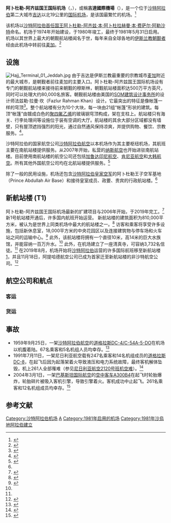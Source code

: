 {{noteTA
|T=zh-cn:阿卜杜勒-阿齐兹国王国际机场;zh-hk:阿卜杜拉·阿齊茲國王國際機場;zh-tw:阿卜杜拉·阿齊茲國王國際機場; zh-sg:阿卜杜拉·阿齐兹国王国际机场;zh-mo:阿卜杜拉·阿齊茲國王國際機場;
|1=zh-cn:阿卜杜勒-阿齐兹; zh-hk:阿卜杜拉·阿齊茲; zh-tw:阿卜杜拉·阿齊茲; zh-sg:阿卜杜拉·阿齐兹;zh-mo:阿卜杜拉·阿齊茲;
|2=zh-cn:沙特阿拉伯; zh-tw:沙烏地阿拉伯; zh-hk:沙特阿拉伯; zh-sg:沙地阿拉伯; zh-mo:沙特阿拉伯;
|3=zh-hans:航站楼;zh-hk:客運大樓;zh-tw:航廈;
|4=zh-hans:迪拜;zh-hk:杜拜;zh-tw:杜拜;
|5=zh-hans:希思罗; zh-hk:希斯路; zh-tw:希斯洛;
|6=zh-cn:肯尼迪; zh-hk:甘迺迪; zh-tw:甘迺迪;
}}
{{Infobox airport
| name         = 阿卜杜勒-阿齐兹国际机场
| nativename   =
| nativename-a = مطار الملك عبدالعزيز الدولي
| nativename-r = 
| image-width  = 150
| image2       = KAAirport-NT.JPG
| image2-width = 250
| IATA         = JED
| ICAO         = OEJN
| pushpin_map            = 
| pushpin_map_caption    = 机场在沙特阿拉伯的位置
| pushpin_label          = OEJN
| pushpin_label_position = right
| type         = 民用/军用
| owner        =
| operator     = {{Link-en|民用航空管理总局|General Authority of Civil Aviation|民用航空管理总局}}
| city-served  = [[吉达|吉达]]
| location     = [[沙特阿拉伯|沙特阿拉伯]][[吉达|吉达]]
| hub          =
* [[沙特阿拉伯航空|沙特阿拉伯航空]]
* [[纳斯航空|纳斯航空]]
| elevation-f  = 48
| elevation-m  = 15
| coordinates  = {{Coord|21|40|46|N|039|09|24|E|type:airport|display=inline,title}}
| website      = [http://jed-airport.com/ jed-airport.com]
| metric-elev  = y
| metric-rwy   = y
| r1-number    = 16L/34R
| r1-length-f  = 13,124
| r1-length-m  = 4,000
| r1-surface   = [[沥青|沥青]]
| r2-number    = 16C/34C
| r2-length-f  = 10,825
| r2-length-m  = 3,299
| r2-surface   = [[混凝土|混凝土]]
| r3-number    = 16R/34L
| r3-length-f  = 12,467
| r3-length-m  = 3,800
| r3-surface   = [[沥青|沥青]]
| footnotes    =
}}
'''阿卜杜勒-阿齐兹国王国际机场'''（{{lang-ar|'''مطار الملك عبدالعزيز الدولي'''}}，{{Airport codes|JED|OEJN}}），或稱'''吉達國際機場'''（{{lang|ar|'''مطار جدة الدولي'''}}），是一个位于[[沙特阿拉伯|沙特阿拉伯]]第二大城市[[吉达|吉达]]以北19公里的[[国际机场|国际机场]]，是该国最繁忙的机场。<ref>{{Cite news | url = http://www.arabnews.com/saudi-arabia/news/865906 | title = Jeddah’s airport sees record passenger numbers | publisher = Arab News | date = 2016-01-16 | accessdate = 2017-07-20 | archive-date = 2021-01-24 | archive-url = https://web.archive.org/web/20210124035910/https://www.arabnews.com/saudi-arabia/news/865906 | dead-url = no }}</ref>

该机场以[[沙特阿拉伯国王|沙特阿拉伯首任国王]][[阿卜杜勒-阿齐兹·本·阿卜杜拉赫曼·本·费萨尔·阿勒沙特|阿卜杜勒-阿齐兹·本·阿卜杜拉赫曼·本·费萨尔·阿勒沙特]]命名。机场于1974年开始建设，于1980年竣工，最终于1981年5月31日启用。机场以其世界上最大的朝觐航站楼闻名于世，每年来自全球各地的[[伊斯兰教|伊斯兰教]][[朝觐_(伊斯兰教)|朝觐者]]经由此机场中转前往[[麦加|麦加]]。<ref name=KAIAinfoatGACA>{{Cite web | url = http://www.gaca.gov.sa/GACA/Airports/Default.aspx?aNo=1&aID=003&fID=305&cid=1&l=EN | title = About KAIA | publisher = GACA | accessdate = 2017-06-30 | archive-url = https://web.archive.org/web/20150910131918/https://www.gaca.gov.sa/GACA/Airports/Default.aspx?aNo=1&aID=003&fID=305&cid=1&l=EN | archive-date = 2015-09-10 | dead-url = yes }}</ref>

== 设施 ==
[[File:Hajj_Terminal_01_Jeddah.jpg|thumb]]
由于吉达是伊斯兰教最重要的宗教城市[[麦加|麦加]]附近的最大城市，是朝觐者前往麦加的主要入口。阿卜杜勒-阿齐兹国王国际机场设有专门的朝觐航站楼来接待前来朝觐的穆斯林，朝觐航站楼面积达500万平方英尺，同时可以处理大约80,000名旅客。朝觐航站楼由美国的[[SOM建筑设计事务所|SOM建筑设计事务所]]的设计师法兹勒·拉曼·坎（Fazlur Rahman Khan）设计。它最突出的特征是像帐篷一样的穹顶<ref name=GeigBerg>{{cite web|title=SOM's Hajj Terminal Wins AIA 25-Year Award |url=http://fabricarchitecturemag.com/articles/0510_nw3_terminal.html |publisher=fabricARCHITECTURE |accessdate=2014-10-01 |deadurl=yes |archiveurl=https://web.archive.org/web/20141006114431/http://fabricarchitecturemag.com/articles/0510_nw3_terminal.html |archivedate= 2014-10-06 |df= }}</ref>。整个航站楼有分为10个大块，每一块由21组“帐篷”形状的建筑。每顶“帐篷”由镀成白色的[[聚四氟乙烯|聚四氟乙烯]]的玻璃钢穹顶构成，架在支柱上。航站楼只有海关、行李处理间等设施位于装有空调的大厅。航站楼的其余大部分区域都没有墙壁，只有屋顶遮挡强烈的阳光，通过自然通风保持凉爽，并提供购物、餐饮、宗教服务。<ref name="award">{{Cite web | url = http://www.akdn.org/architecture/pdf/0274_Sau.pdf | title = Hajj Terminal | publisher = AKDN | accessdate = 2017-07-06 | deadurl = yes | archiveurl = https://web.archive.org/web/20160303213722/http://www.akdn.org/architecture/pdf/0274_Sau.pdf | archivedate = 2016-03-03 }}</ref>。

沙特阿拉伯的国家航空公司[[沙特阿拉伯航空|沙特阿拉伯航空]]以本机场作为其主要枢纽机场，其航班主要在南航站楼提供服务。从2007年开始，私营的[[纳斯航空|纳斯航空]]也开始进驻南航站楼。目前使用南航站楼的航空公司还包括[[加鲁达印尼航空|加鲁达印尼航空]]、[[肯尼亚航空|肯尼亚航空]]和[[大韩航空|大韩航空]]。所有其他外国航空公司均在北航站楼提供服务。<ref name = "terminals">{{Cite web | url = http://www.worldairportguides.com/jeddah-jed/terminals.php | title = King Abdulaziz International Airport Terminal Information | publisher = World Airport Guides | accessdate = 2017-07-20 | archive-date = 2020-02-18 | archive-url = https://web.archive.org/web/20200218114330/http://www.worldairportguides.com/jeddah-jed/terminals.php | dead-url = no }}</ref>

除了一般的民用设施，机场还包含[[沙特阿拉伯皇家空军|沙特阿拉伯皇家空军]]的阿卜杜勒王子空军基地（Prince Abdullah Air Base）和接待皇室成员、政要、贵宾的行政航站楼。<ref name = "terminals" />

== 新航站楼 (T1)==
阿卜杜勒-阿齐兹国王国际机场最新的扩建项目与2006年开始，于2019年完工。<ref>{{cite web|url=http://www.jed-airport.com/en/about_new.php|title=King Abdulaziz International Airport Development Project|publisher=|accessdate=1 June 2015|deadurl=yes|archiveurl=https://web.archive.org/web/20150501220849/http://www.jed-airport.com/en/about_new.php|archivedate=2015-05-01}}</ref>
新1号航站楼开通后，许多国内航班开始运营。 新航站楼的建筑面积为810,000平方米，被认为是世界上同类机场中最大的航站楼之一。<ref>{{cite web|url=http://saudigazette.com.sa/article/562438/SAUDI-ARABIA/Saudia-starts-second-phase-of-domestic-operation-from-new-Jeddah-airport|title=Saudia starts second phase of domestic operation from new Jeddah airport|date=2019-03-31|website=Saudigazette|language=en|access-date=2019-07-01|archive-date=2019-06-05|archive-url=https://web.archive.org/web/20190605150445/http://saudigazette.com.sa/article/562438/SAUDI-ARABIA/Saudia-starts-second-phase-of-domestic-operation-from-new-Jeddah-airport|dead-url=no}}</ref> 访客和乘客将享受许多设施，包括新休息室，18,000平方米的中央花园区以及连接建筑物与停车场和火车站之间的运输中心。<ref name=":0">{{cite web|url=http://saudigazette.com.sa/article/549252/Opinion/Local-Viewpoint/Jeddahs-new-airport-a-delightful-song|title=Jeddah's new airport, a delightful song|last=Khal|first=Abdu|date=2018-12-02|website=Saudigazette|language=en|access-date=2019-07-01|archive-date=2019-06-09|archive-url=https://web.archive.org/web/20190609121801/http://saudigazette.com.sa/article/549252/Opinion/Local-Viewpoint/Jeddahs-new-airport-a-delightful-song|dead-url=no}}</ref> 此外，该航站楼将拥有一个直径10米，高14米的巨大水族馆，并能容纳一百万升水。<ref name=":0" /> 此外，在机场建立了一座清真寺，可容纳3,732名信徒。<ref name=":0" /> 在2019年8月，机场开始将[[沙特阿拉伯|沙特阿拉伯]]运营的许多国际航班移至新航站楼[https://twitter.com/KAIAirport/status/1159054520401440770/photo/1]，并且11月18日，阿提哈德航空公司已成为首家迁至新航站楼的非沙特航空公司。<ref>{{Cite web|url=https://twitter.com/KAIAirport/status/1194183584514482176|title=يبدأ #مطار_الملك_عبدالعزيز_الجديد (صالة رقم1) اعتباراً من الاثنين المقبل 18 نوفمبر 2019م. تشغيل 3 رحلات يومياً لشركة طيران الاتحاد ذهاباً وإياباً إلى مطار أبو ظبي الدولي. #الوجهة_العالمية_الجديدةpic.twitter.com/wQnh9lBRRM|last=الدولي|first=مطار الملك عبدالعزيز|date=2019-11-12|website=@KAIAirport|language=ar|access-date=2019-11-12|archive-date=2020-02-20|archive-url=https://web.archive.org/web/20200220094518/https://twitter.com/kaiairport/status/1194183584514482176|dead-url=no}}</ref>

== 航空公司和航点 ==
=== 客运 ===
<!-- https://en.wikipedia.org/w/index.php?title=King_Abdulaziz_International_Airport&oldid=788266253 -->
{{Airport-dest-list
| {{nowrap|{{Flagicon|GRC}} [[愛琴海航空|愛琴海航空]]}} | [[雅典埃莱夫塞里奥斯·韦尼泽洛斯国际机场|雅典]]<ref>{{Cite web | url = https://en.aegeanair.com/plan/low-fare-calendar/ | title = Low Fare Calendar | publisher = Aegean Air | accessdate = 2017-07-20 | archive-date = 2019-10-15 | archive-url = https://web.archive.org/web/20191015210924/https://en.aegeanair.com/plan/low-fare-calendar/ | dead-url = no }}</ref>
<!--+-->
| {{nowrap|{{Flagicon|LBY}} [[泛非航空|泛非航空]]}} | [[米蘇拉塔機場|米蘇拉塔]]、[[的黎波里国际机场|的黎波里]]<br>'''季节性'''：贝达、 [[贝尼纳国际机场|班加西]]
<!--+-->
| {{nowrap|{{Flagicon|ALG}} [[阿爾及利亞航空|阿爾及利亞航空]]}} | [[阿爾及爾胡阿里·布邁丁機場|阿爾及爾]]
<!--+-->
| {{nowrap|{{Flagicon|ARE}} [[阿拉伯航空|阿拉伯航空]]}} | 拉斯海玛、[[沙迦国际机场|沙迦]]
<!--+-->
| {{nowrap|{{Flagicon|EGY}} [[埃及阿拉伯航空|埃及阿拉伯航空]]}} | 阿拉伯堡、[[艾斯尤特機場|艾斯尤特]]、[[索哈傑機場|索哈傑]]
<!--+-->
| {{nowrap|{{Flagicon|MYS}} [[全亚洲航空|全亚洲航空]]}} | [[吉隆坡国际机场|吉隆坡]]
<!--+-->
| {{nowrap|{{Flagicon|PAK}} [[蓝色航空_(巴基斯坦)|蓝色航空]]}} | [[真纳国际机场|卡拉奇]]、[[阿拉马·伊克巴勒国际机场|拉合尔]]、 [[巴查·汗国际机场|白沙瓦]]、[[木尔坦国际机场|木尔坦]]
<!--+-->
| {{nowrap|{{Flagicon|EGY}} [[开罗航空_(2004年)|开罗航空]]}} | [[艾斯尤特机场|艾斯尤特]]、阿拉伯堡、[[开罗国际机场|开罗]]、索哈杰
<!--+-->
| {{nowrap|{{Flagicon|CHN}} [[中國國際航空|中國國際航空]]}} |'''朝觐航班'''：[[烏魯木齊地窩堡國際機場|烏魯木齊]]
<!--+-->
| {{nowrap|{{Flagicon|IND}} [[印度航空|印度航空]]}} | [[英迪拉·甘地国际机场|德里]]、[[拉吉夫·甘地国际机场|海得拉巴]]、[[柯枝国际机场|柯枝]]、勒克瑙（暫停）、[[贾特拉帕蒂·希瓦吉国际机场|孟买]]<br>'''朝觐航班'''：[[博帕爾機場|博帕爾]]
<!--+-->
| {{nowrap|{{Flagicon|EGY}} {{Link-en|马斯利亚通用航空|AlMasria Universal Airlines}}}} | 阿拉伯堡
<!--+-->
| {{nowrap|{{Flagicon|AFG}} [[阿里亚纳阿富汗航空|阿里亚纳阿富汗航空]]}} | [[哈米德·卡尔扎伊国际机场|喀布尔]]、[[坎大哈国际机场|坎大哈]] <ref>{{Cite web | url = http://www.flyariana.com/Sched/view.asp | title = Ariana schedule | publisher = Ariana Afghan Airlines | accessdate = 2017-07-20 | deadurl = yes | archiveurl = https://web.archive.org/web/20151204221948/http://www.flyariana.com/Sched/view.asp | archivedate = 2015-12-04 }}</ref>
<!--+-->
| {{nowrap|{{Flagicon|TUR}} {{Link-en|亚特拉斯全球航空|AtlasGlobal}}}} | [[埃森博阿国际机场|安卡拉]]、[[伊斯坦堡國際機場|伊斯坦堡]]<br>'''季节性'''：[[萨比哈·格克琴国际机场|伊斯坦布尔/萨比哈·格克琴]]<br>'''朝觐航班'''：[[萨拉热窝国际机场|萨拉热窝]]
<!--+-->
| {{nowrap|{{Flagicon|AZE}} [[阿塞拜疆航空|阿塞拜疆航空]]}} | '''季节性包機'''：[[蓋達爾·阿利耶夫國際機場|巴庫]]
<!--+-->
|{{Flagicon|IDN}}[[巴澤航空|巴澤航空]]|[[蘇丹哈桑丁國際機場|望加錫]]、[[瓜拉納穆國際機場|棉蘭]]、[[阿迪·蘇馬爾莫國際機場|梭羅]]
<!--+-->
| {{nowrap|{{Flagicon|BGD}} [[孟加拉航空|孟加拉航空]]}} | [[沙赫阿马纳国际机场|吉大港]]、[[沙阿贾拉勒国际机场|达卡]]<br>'''朝觐航班'''：锡尔赫特
<!--+-->
| {{nowrap|{{Flagicon|GBR}} [[英国航空|英国航空]]}} | [[倫敦希斯路機場|伦敦-希斯路]]
<!--+-->
| {{nowrap|{{Flagicon|EGY}} {{Link-en|開羅航空 (1998年)|開羅航空}}}} | [[开罗国际机场|开罗]]
<!--+-->
| {{nowrap|{{Flagicon|IDN}} [[连城航空|连城航空]]}} | '''季节性'''：[[瓜拉纳穆国际机场|棉兰]]、[[朱安达国际机场|泗水]]、[[阿迪·蘇馬爾莫國際機場|梭羅]]
<!--+-->
| {{nowrap|{{Flagicon|ARE}} {{Link-en|达洛航空|Daallo Airlines}}}} | [[埃加勒国际机场|哈尔格萨]]、[[亚丁·阿德国际机场|摩加迪沙]]
<!--+-->
| {{nowrap|{{Flagicon|EGY}} [[埃及航空|埃及航空]]}} | 阿拉伯堡、[[开罗国际机场|开罗]]<br>'''季节性'''：[[沙姆沙伊赫国际机场|沙姆沙伊赫]]
<!--+-->
| {{nowrap|{{Flagicon|ARE}} [[阿联酋航空|阿联酋航空]]}} | [[迪拜国际机场|迪拜]]
<!--+-->
| {{nowrap|{{Flagicon|QAT}} [[卡塔尔航空|卡塔尔航空]]}} | [[多哈国际机场|多哈]]
<!--+-->
| {{nowrap|{{Flagicon|ERI}} [[厄立特里亚航空|厄立特里亚航空]]}} | [[阿斯马拉国际机场|阿斯马拉]]
<!--+-->
| {{nowrap|{{Flagicon|ETH}} [[埃塞俄比亞航空|埃塞俄比亞航空]]}} | [[亚的斯亚贝巴博莱国际机场|亚的斯亚贝巴]]
<!--+-->
| {{nowrap|{{Flagicon|ARE}} [[阿提哈德航空|阿提哈德航空]]}} | [[阿布扎比國際機場|阿布扎比]]<br>'''朝觐航班'''：[[艾因國際機場|艾因]]
<!--+-->
| {{Flagicon|SAU}} [[flyadeal|flyadeal]]| [[艾卜哈支線機場|艾卜哈]]、[[法赫德国王国际机场|达曼]]、[[納伊夫·本·阿卜杜勒-阿齊茲親王支線機場|蓋西姆]]、[[哈立德国王国际机场|利雅得]]、[[塔布克區域機場|塔布克]]
<!--+-->
| {{Flagicon|BIH}}[[波斯尼亞航空|波斯尼亞航空]]|[[薩拉熱窩國際機場|薩拉熱窩]]
<!--+-->
| {{nowrap|{{Flagicon|ARE}} [[迪拜航空|迪拜航空]]}} | [[迪拜国际机场|迪拜]]
<!--+-->
| {{Flagicon|EGY}} {{link-en|FlyEgypt}} | 阿拉伯堡、[[沙姆沙伊赫国际机场|沙姆沙伊赫]]、索哈杰
<!--+-->
| {{nowrap|{{Flagicon|SAU}} [[纳斯航空|纳斯航空]]}} | [[阿布扎比国际机场|阿布扎比]]、阿达纳、阿拉伯堡、[[阿勒娅王后国际机场|安曼]]、[[艾斯尤特机场|艾斯尤特]]、阿斯旺、[[巴林国际机场|巴林]]、[[法赫德国王国际机场|达曼]]、[[迪拜国际机场|迪拜]]、哈塔伊、[[萨比哈·格克琴国际机场|伊斯坦布尔/萨比哈·格克琴]]、吉赞、[[喀土穆国际机场|喀土穆]]、[[科威特国际机场|科威特]]、[[卢克索国际机场|卢克索]]、[[穆罕默德·本·阿卜杜勒-阿齐兹亲王国际机场|麦地那]]、[[哈立德国王国际机场|利雅得]]、[[沙迦国际机场|沙迦]]、延布<br>'''季节性'''：[[沙姆沙伊赫国际机场|沙姆沙伊赫]]<br>'''包机'''：[[苏加诺-哈达国际机场|雅加达]]、[[吉隆坡国际机场|吉隆坡]]
<!--+-->
| {{nowrap|{{Flagicon|IDN}} [[加鲁达印尼航空|加鲁达印尼航空]]}} | 巴厘巴板、[[班达亚齐机场|班达亚齐]]、[[苏加诺-哈达国际机场|雅加达]]、[[瓜拉纳穆国际机场|棉兰]]、[[苏丹哈桑丁国际机场|望加锡]]、[[梭罗国际机场|梭罗]]、[[朱安达国际机场|泗水]]<br>'''朝觐'''：[[龙目国际机场|龙目]]、巴东、巨港
<!--+-->
| {{nowrap|{{Flagicon|BHR}} [[海灣航空|海灣航空]]}} | [[巴林国际机场|巴林]]
<!--+-->
| {{Flagicon|IND}} [[靛藍航空|靛藍航空]] | [[英迪拉·甘地国际机场|德里]]、[[柯枝国际机场|柯枝]]、[[贾特拉帕蒂·希瓦吉国际机场|孟买]]
<!--+-->
| {{nowrap|{{Flagicon|IRN}} [[伊朗航空|伊朗航空]]}} | '''朝觐航班'''：大不里士、阿瓦士、[[阿巴斯港国际机场|阿巴斯港]]、比尔詹德、伊斯法罕、克尔曼、克尔曼沙赫、[[沙希德·哈希米内贾德国际机场|马什哈德]]、萨里、[[沙希德·阿亚图拉·达斯特盖卜国际机场|设拉子]]、[[梅赫拉巴德国际机场|德黑兰]]、[[乌尔米耶机场|乌尔米耶]]、亚兹德、[[扎黑丹机场|扎黑丹]]
<!--+-->
| {{nowrap|{{Flagicon|IRQ}} [[伊拉克航空|伊拉克航空]]}} |'''包机'''：[[巴格达国际机场|巴格达]]、[[巴士拉国际机场|巴士拉]]、阿尔贝拉、纳杰夫、苏莱曼尼亚  
<!--+-->
| {{nowrap|{{Flagicon|KWT}} [[半岛航空|半岛航空]]}} | [[科威特国际机场|科威特]]
<!--+-->
| {{nowrap|{{Flagicon|GBR}} [[捷特二航空|捷特二航空]]}} | '''朝觐航班'''：利兹、[[曼彻斯特机场|曼彻斯特]]
<!--+-->
| {{nowrap|{{Flagicon|DJI|}} {{Link-en|朱巴航空|Jubba Airways}}}} | [[吉布提-安布利国际机场|吉布提]]、[[埃加勒国际机场|哈尔格萨]]、[[亚丁国际机场|亚丁]]
<!--+-->
| {{nowrap|{{Flagicon|NGA}} {{Link-en|卡博航空|Kabo Air}}}} | '''朝觐航班'''：[[纳姆迪·阿齐基韦国际机场|阿布贾]]、卡诺
<!--+-->
| {{nowrap|{{Flagicon|KWT}} [[科威特航空|科威特航空]]}} | [[科威特国际机场|科威特]]
<!--+-->
| {{nowrap|{{Flagicon|LBY}} [[利比亚航空|利比亚航空]]}} | '''季节性'''：[[贝尼纳国际机场|班加西]]、[[的黎波里国际机场|的黎波里]]
<!--+-->
| {{nowrap|{{Flagicon|LBY}} {{Link-en|利比亚之翼|Libyan Wings}}}} | '''包机'''：[[的黎波里国际机场|的黎波里]]
<!--+-->
| {{nowrap|{{Flagicon|IDN}} [[印尼狮子航空|印尼狮子航空]]}} | [[朱安达国际机场|泗水]]
<!--+-->
| {{nowrap|{{Flagicon|DEU}} [[汉莎航空|汉莎航空]]}} | [[法兰克福机场|法兰克福]]{{ref|1|1}}
<!--+-->
| {{nowrap|{{Flagicon|MYS}} [[马来西亚航空|马来西亚航空]]}} | [[吉隆坡国际机场|吉隆坡]]<br>'''朝觐航班'''：[[苏丹阿都哈林机场|亚罗士打]]、[[士乃国际机场|新山]]<ref>{{Cite web |url=https://www.theedgemarkets.com/article/malaysia-airlines-starts-hajj-charter |title=存档副本 |access-date=2020-05-04 |archive-date=2020-10-23 |archive-url=https://web.archive.org/web/20201023184134/https://www.theedgemarkets.com/article/malaysia-airlines-starts-hajj-charter |dead-url=no }}</ref>、[[苏丹马慕国际机场|瓜拉登嘉楼]]、[[槟城国际机场|槟城]]
<!--+-->
| {{nowrap|{{Flagicon|NGA}} {{Link-en|马克斯航空|Max Air}}}} | '''朝觐航班'''：卡诺
<!--+-->
| {{nowrap|{{Flagicon|LBN}} [[中东航空|中东航空]]}} | [[贝鲁特-拉菲克·哈里里国际机场|贝鲁特]]
<!--+-->
| {{nowrap|{{Flagicon|SAU}} {{Link-en|内斯马航空|Nesma Airlines}}}} | 哈伊勒
<!--+-->
| {{nowrap|{{Flagicon|EGY}} [[尼羅河航空|尼羅河航空]]}} | 阿拉伯堡、[[艾斯尤特機場|艾斯尤特]]、[[开罗国际机场|开罗]]、[[樂蜀國際機場|樂蜀]]、[[索哈傑機場|索哈傑]]
<!--+-->
| {{Flagicon|RUS}} [[北風航空|北風航空]] | [[謝列梅捷沃國際機場|謝列梅捷沃]]
<!--+-->
| {{nowrap|{{Flagicon|OMN}} [[阿曼航空|阿曼航空]]}} | [[马斯喀特国际机场|马斯喀特]]、[[塞拉莱机场|塞拉莱]]
<!--+-->
| {{nowrap|{{Flagicon|PAK}} [[巴基斯坦国际航空|巴基斯坦国际航空]]}} | 费萨拉巴德、[[贝娜齐尔·布托国际机场|伊斯兰堡]]、[[真纳国际机场|卡拉奇]]、[[阿拉马·伊克巴勒国际机场|拉合尔]]、[[木尔坦国际机场|木尔坦]]、[[巴查·汗国际机场|白沙瓦]]、[[锡亚尔科特国际机场|锡亚尔科特]]<br>'''朝觐航班'''：[[谢赫扎耶德国际机场|拉希姆亚尔汗]]、[[奎达国际机场|奎达]]、巴哈瓦尔布尔
<!--+-->
| {{nowrap|{{Flagicon|PSE}} {{Link-en|巴勒斯坦航空|Palestinian Airlines}}}} | 阿里什
<!--+-->
| {{nowrap|{{Flagicon|TUR}} [[飛馬航空|飛馬航空]]}} | '''季节性'''：[[特拉布宗機場|特拉布宗]]
<!--+-->
| {{nowrap|{{Flagicon|MAR}} [[摩洛哥皇家航空|摩洛哥皇家航空]]}} | [[穆罕默德五世国际机场|卡萨布兰卡]]<br>'''朝觐航班'''：[[拉巴特-塞拉国际机场|拉巴特]]、丹吉尔
<!--+-->
| {{nowrap|{{Flagicon|BRN}} [[文莱皇家航空|文莱皇家航空]]}} | '''季节性'''：[[文莱国际机场|文莱]]
<!--+-->
| {{nowrap|{{Flagicon|JOR}} [[皇家約旦航空|皇家約旦航空]]}} | [[阿勒娅王后国际机场|安曼]]
<!--+-->
| {{nowrap|{{Flagicon|OMN}} {{Link-en|萨拉姆航空|SalamAir}}}} | [[馬斯喀特國際機場|马斯喀特]]
<!--+-->
| {{nowrap|{{Flagicon|SAU}} [[沙特阿拉伯航空|沙特阿拉伯航空]]}} | [[艾卜哈地區機場|艾卜哈]]、[[阿布達比國際機場|阿布達比]]、[[博萊國際機場|阿迪斯阿貝巴]]、[[亞丁國際機場|亞丁]]、哈薩、巴哈、焦夫、瓦吉、阿爾及爾、[[阿勒婭王后國際機場|安曼]]、[[埃森博阿國際機場|安卡拉]]、阿拉爾、[[巴林國際機場|巴林]]、[[班加罗尔国际机场|班加罗尔]]、碧沙、[[貝魯特-拉菲克·哈里里國際機場|貝魯特]]、[[開羅國際機場|開羅]]、[[穆罕默德五世國際機場|卡萨布兰卡]]、[[清奈國際機場|清奈]]、[[班達拉奈克國際機場|科倫坡]] 、[[法赫德國王國際機場|達曼]]、達瓦達米、[[英迪拉·甘地国际机场|德里]]、[[沙阿賈拉勒國際機場|達卡]]、[[哈馬德國際機場|多哈]]、[[杜拜國際機場|杜拜]]、[[法蘭克福國際機場|法蘭克福]]、[[日內瓦國際機場|日內瓦]]、[[廣州白雲國際機場|廣州]]、古拉亞特、哈伊勒、[[拉吉夫·甘地國際機場|海得拉巴]]、[[伊斯蘭瑪巴德貝娜齊爾·布托國際機場|伊斯蘭瑪巴德]]、[[阿塔蒂爾克國際機場|伊斯坦堡/阿塔蒂爾克]]、吉贊、卡诺、、[[蘇加諾-哈達國際機場|雅加達]]、[[真纳国际机场|卡拉奇]]、[[奥利弗·坦博国际机场|约翰内斯堡]]、[[柯枝国际机场|柯枝]]、[[喀土穆国际机场|喀土穆]]、[[吉隆坡国际机场|吉隆坡]]、[[科威特国际机场|科威特]]、[[阿拉马·伊克巴勒国际机场|拉合尔]]、[[倫敦希斯路機場|伦敦/希斯罗]]、[[洛杉矶国际机场|洛杉矶]]、勒克瑙、[[阿道弗·苏亚雷斯马德里-巴拉哈斯机场|马德里]]、[[易卜拉欣·纳西尔国际机场|马累]]、[[曼彻斯特机场|曼彻斯特]]、[[尼诺伊·阿基诺国际机场|马尼拉]]、[[穆罕默德·本·阿卜杜勒-阿齐兹亲王国际机场|麦地那]]、[[米蘭-馬爾彭薩機場|米兰/马尔彭萨]]、[[木尔坦国际机场|木尔坦]]、[[贾特拉帕蒂·希瓦吉国际机场|孟买]]、[[慕尼黑机场|慕尼黑]]、[[乔莫·肯雅塔国际机场|内罗毕]]、奈季兰、[[约翰·肯尼迪国际机场|纽约/肯尼迪]]、[[巴黎夏尔·戴高乐机场|巴黎/戴高乐]]、苏丹港、哈费尔巴廷、[[纳伊夫·本·阿卜杜勒-阿齐兹亲王支线机场|布賴代]]、拉夫哈、[[哈立德国王国际机场|利雅得]]、[[羅馬-菲烏米奇諾機場|罗马/菲乌米奇诺]]、[[萨那国际机场|萨那]]（暂停）<ref>{{cite news|last1=Ghattas|first1=Abir|title=Yemen's No Fly Zone: Thousands of Yemenis are Stranded Abroad|url=https://globalvoicesonline.org/2015/03/31/yemens-no-fly-zone-thousands-of-yemenis-are-stranded-abroad/#|accessdate=2015-04-08|archive-date=2019-01-06|archive-url=https://web.archive.org/web/20190106080411/https://globalvoices.org/2015/03/31/yemens-no-fly-zone-thousands-of-yemenis-are-stranded-abroad/|dead-url=no}}</ref>、沙鲁拉、[[新加坡樟宜机场|新加坡]]、塔布克、塔伊夫、[[多倫多皮爾遜國際機場|多伦多/皮尔逊]]、[[突尼斯-迦太基国际机场|突尼斯]]、图赖夫、瓦迪·达瓦西尔、[[华盛顿杜勒斯国际机场|华盛顿/杜勒斯]]、延布<br>'''季节性'''：阿达纳、阿加迪尔、[[萨达尔·瓦拉巴伊·帕特尔国际机场|艾哈迈达巴德]]、[[阿勒颇国际机场|阿勒颇]]、安纳巴、[[韩那丁国际机场|巴淡岛]]、[[布什尔机场|布什尔]]、君士坦丁、[[达沃国际机场|达沃]]、非斯、盖尔达耶、伊斯法罕、伊兹密尔、克尔曼、[[马拉喀什－迈纳拉国际机场|马拉喀什]]、[[瓜拉纳穆国际机场|棉兰]]、瓦赫兰、[[拉巴特-塞拉国际机场|拉巴特]]、拉什特、萨里、[[沙希德·阿亚图拉·达斯特盖卜国际机场|设拉子]]、[[朱安达国际机场|泗水]]、[[梅赫拉巴德国际机场|德黑兰]]、[[乌尔米耶机场|乌尔米耶]]、亚兹德、[[扎黑丹机场|扎黑丹]]
<!--+-->
| {{nowrap|{{Flagicon|SAU}} {{Link-en|沙特海湾航空|SaudiGulf Airlines}}}} | [[法赫德国王国际机场|达曼]]<ref name="chav28oct2016">{{cite news | url=http://www.ch-aviation.com/portal/news/50432-saudigulf-airlines-to-launch-on-october-29 | title=SaudiGulf Airlines to launch on October 29 | work=ch-aviation | date=2016-10-28 | accessdate=2016-10-28 | archive-date=2018-12-25 | archive-url=https://web.archive.org/web/20181225194319/https://www.ch-aviation.com/portal/news/50432-saudigulf-airlines-to-launch-on-october-29%20 | dead-url=no }}</ref>
<!--+-->
| {{nowrap|{{Flagicon|SGP}} [[酷航|酷航]]}} | [[新加坡樟宜机场|新加坡]]
<!--+-->
| {{nowrap|{{Flagicon|IND}} [[香料航空|香料航空]]}} | [[英迪拉·甘地国际机场|德里]]、[[拉吉夫·甘地国际机场|海得拉巴]]、勒克瑙、[[贾特拉帕蒂·希瓦吉国际机场|孟买]]
<!--+-->
| {{nowrap|{{Flagicon|LKA}} [[斯里兰卡航空|斯里兰卡航空]]}} | [[班达拉奈克国际机场|科伦坡]]
<!--+-->
| {{nowrap|{{Flagicon|SDN}} [[苏丹航空|苏丹航空]]}} | [[喀土穆国际机场|喀土穆]]
<!--+-->
| {{nowrap|{{Flagicon|SYR}} [[叙利亚航空|叙利亚航空]]}} |'''朝觐'''：[[大马士革国际机场|大马士革]]
<!--+-->
| {{nowrap|{{Flagicon|SDN}} {{Link-en|塔科航空|Tarco Airlines}}}} | [[喀土穆国际机场|喀土穆]]
<!--+-->
| {{nowrap|{{Flagicon|TCD}} {{Link-en|乍得图麦航空|Toumaï Air Tchad}}}} | '''季节性'''：[[恩贾梅纳国际机场|恩贾梅纳]]{{ref|1|1}}
<!--+-->
| {{nowrap|{{Flagicon|TUN}} [[突尼斯航空|突尼斯航空]]}} | [[突尼斯-迦太基国际机场|突尼斯]]
<!--+-->
| {{nowrap|{{Flagicon|TUR}} [[土耳其航空|土耳其航空]]}} | [[伊斯坦堡國際機場|伊斯坦堡]]、[[萨比哈·格克琴国际机场|伊斯坦布尔/萨比哈·格克琴]]<br>'''朝觐'''：阿达纳、 [[埃森博阿国际机场|安卡拉]]、[[安塔利亚机场|安塔利亚]]、耶尼谢希尔、代尼兹利、迪亚巴克尔、埃尔祖鲁姆、加济安泰普、伊斯帕尔、伊兹密尔、开塞利、科尼亚、萨姆松、錫瓦斯、特拉布宗、凡城
<!--+-->
| {{nowrap|{{Flagicon|RUS}} [[乌塔航空|乌塔航空]]}} | '''朝觐'''：马加斯、[[喀山國際機場|喀山]]
<!--+-->
| {{Flagicon|UZB}} [[烏茲別克航空|烏茲別克航空]] | [[塔什干國際機場|塔什干]]
<!--+-->
| {{Flagicon|YEM}} [[也門航空|也門航空]] | [[亞丁國際機場|亞丁]]
}}

=== 货运 ===
{{Airport-dest-list
<!--+-->
| {{nowrap|{{Flagicon|FRA}} [[法航货运|法航货运]]}} | [[法赫德国王国际机场|达曼]]、[[香港国际机场|香港]]、[[巴黎夏尔·戴高乐机场|巴黎/戴高乐]]
<!--+-->
| {{nowrap|{{Flagicon|DEU}} [[敦豪航空|敦豪航空]]}} | [[巴林国际机场|巴林]]
<!--+-->
| {{nowrap|{{Flagicon|ETH}} [[埃塞俄比亞航空|埃塞俄比亚货运航空]]}} | [[亚的斯亚贝巴博莱国际机场|亚的斯亚贝巴]]<ref>{{Cite web | url = http://www.ethiopianairlines.com/en/cargo/schedule.aspx | title = ET cargo schedule | publisher = Ethiopian Airlines | accessdate = 2017-07-20 | deadurl = yes | archiveurl = https://web.archive.org/web/20140411143040/http://www.ethiopianairlines.com/en/cargo/schedule.aspx | archivedate = 2014-04-11 }}</ref>
<!--+-->
| {{nowrap|{{Flagicon|DEU}} [[汉莎货运航空|汉莎货运航空]]}} | [[法兰克福机场|法兰克福]]、[[沙迦国际机场|沙迦]]
<!--+-->
| {{nowrap|{{Flagicon|QAT}} [[卡塔尔航空|卡塔尔货运航空]]}} | [[哈马德国际机场|多哈]]（暂停）
<!--+-->
| {{nowrap|{{Flagicon|SAU}} [[沙特阿拉伯航空|沙特阿拉伯]]}} | [[亚的斯亚贝巴博莱国际机场|亚的斯亚贝巴]]、[[阿姆斯特丹史基浦機場|阿姆斯特丹]]、[[布鲁塞尔机场|布鲁塞尔]]、[[法赫德国王国际机场|达曼]]、[[沙阿贾拉勒国际机场|达卡]]、[[法兰克福机场|法兰克福]]、[[广州白云国际机场|广州]]、[[香港国际机场|香港]]、[[奥利弗·坦博国际机场|约翰内斯堡]]、[[喀土穆国际机场|喀土穆]]、[[穆尔塔拉·穆罕默德国际机场|拉各斯]]、勒克瑙、[[米蘭-馬爾彭薩機場|米兰/马尔彭萨]]、[[贾特拉帕蒂·希瓦吉国际机场|孟买]]、[[乔莫·肯雅塔国际机场|内罗毕]]、[[約翰·甘迺迪國際機場|纽约/肯尼迪]]<ref>{{cite web|url=http://airlineroute.net/2015/09/23/svc-jfk-sep15/|title=Saudia Cargo Resumes New York Service from Sep 2015|publisher=Airlineroute.net|date=2015-09-23|accessdate=2015-09-23|archive-date=2018-12-25|archive-url=https://web.archive.org/web/20181225194227/https://www.routesonline.com/news/38/airlineroute/251118/saudia-cargo-resumes-new-york-flights-from-sep-2015/|dead-url=no}}</ref>、[[恩贾梅纳国际机场|恩贾梅纳]]、[[哈立德国王国际机场|利雅得]]、[[上海浦东国际机场|上海/浦东]]、[[沙迦国际机场|沙迦]]
<!--+-->
| {{nowrap|{{Flagicon|TUR}} [[土耳其航空|土耳其货运航空]]}} | [[开罗国际机场|开罗]]、[[阿塔圖克國際機場|伊斯坦布尔/阿塔图克]]
}}

== 事故 ==
* 1959年9月25日，一架[[沙特阿拉伯航空|沙特阿拉伯航空]]的[[道格拉斯DC-4|道格拉斯DC-4/C-54A-5-DO]]在机场以机腹着陆。67名乘客和5名机组人员均幸存。<ref>{{cite web |url=http://aviation-safety.net/database/record.php?id=19590925-0 |title=Saudi Arabian Airlines DC-4 accident HZ-AAF |publisher=Aviation-safety.net |date= |accessdate=2010-03-16 |archive-date=2012-09-17 |archive-url=https://www.webcitation.org/6AjzxX2B6?url=http://aviation-safety.net/database/record.php?id=19590925-0 |dead-url=no }}</ref>
* 1991年7月11日，一架尼日利亚航空载有247名乘客和14名机组成员的[[道格拉斯DC-8|道格拉斯DC-8]]，在起飞后因为起落架着火导致液压和电力系统故障，最终客机解体坠毁，机上261人全部罹难（参见[[尼日利亚航空2120号班机空难|尼日利亚航空2120号班机空难]]）。<ref>{{cite web |url=http://aviation-safety.net/database/record.php?id=19910711-0 |title=Nationair Flight 2120 accident |publisher=Aviation-safety.net |date= |accessdate=2010-03-16 |archive-date=2019-06-22 |archive-url=https://web.archive.org/web/20190622184144/https://aviation-safety.net/database/record.php?id=19910711-0 |dead-url=no }}</ref>
* 2004年3月1日，一架[[巴基斯坦国际航空|巴基斯坦国际航空]]的[[空中客车A300|空中客车A300B4]]在起飞时轮胎爆炸，轮胎碎片被吸入客机引擎，导致引擎着火。客机成功中止起飞。261名乘客和12名机组成员均幸存。<ref>{{cite web |url=http://aviation-safety.net/database/record.php?id=20040301-0 |title=PIA Flight 2002 accident |publisher=Aviation-safety.net |date= |accessdate=2010-03-16 |archive-date=2011-08-06 |archive-url=https://web.archive.org/web/20110806020931/http://aviation-safety.net/database/record.php?id=20040301-0 |dead-url=no }}</ref>

== 参考文献 ==
{{Reflist|2}}
{{authority control}}
[[Category:沙特阿拉伯机场|Category:沙特阿拉伯机场]]
[[Category:冠以人名的亞洲機場|A]]
[[Category:1981年启用的机场|Category:1981年启用的机场]]
[[Category:1981年沙烏地阿拉伯建立|Category:1981年沙烏地阿拉伯建立]]